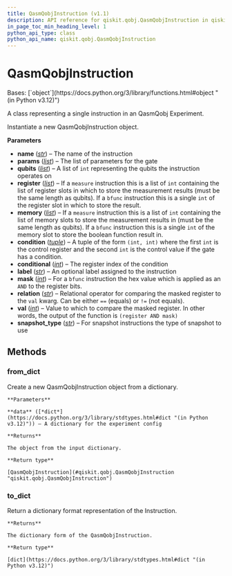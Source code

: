 ```yaml
---
title: QasmQobjInstruction (v1.1)
description: API reference for qiskit.qobj.QasmQobjInstruction in qiskit v1.1
in_page_toc_min_heading_level: 1
python_api_type: class
python_api_name: qiskit.qobj.QasmQobjInstruction
---
```


# QasmQobjInstruction

<Class id="qiskit.qobj.QasmQobjInstruction" isDedicatedPage={true} github="https://github.com/Qiskit/qiskit/tree/stable/1.1/qiskit/qobj/qasm_qobj.py#L23-L193" signature="qiskit.qobj.QasmQobjInstruction(name, params=None, qubits=None, register=None, memory=None, condition=None, conditional=None, label=None, mask=None, relation=None, val=None, snapshot_type=None)" modifiers="class">
  Bases: [`object`](https://docs.python.org/3/library/functions.html#object "(in Python v3.12)")

  A class representing a single instruction in an QasmQobj Experiment.

  Instantiate a new QasmQobjInstruction object.

  **Parameters**

  *   **name** ([*str*](https://docs.python.org/3/library/stdtypes.html#str "(in Python v3.12)")) – The name of the instruction
  *   **params** ([*list*](https://docs.python.org/3/library/stdtypes.html#list "(in Python v3.12)")) – The list of parameters for the gate
  *   **qubits** ([*list*](https://docs.python.org/3/library/stdtypes.html#list "(in Python v3.12)")) – A list of `int` representing the qubits the instruction operates on
  *   **register** ([*list*](https://docs.python.org/3/library/stdtypes.html#list "(in Python v3.12)")) – If a `measure` instruction this is a list of `int` containing the list of register slots in which to store the measurement results (must be the same length as qubits). If a `bfunc` instruction this is a single `int` of the register slot in which to store the result.
  *   **memory** ([*list*](https://docs.python.org/3/library/stdtypes.html#list "(in Python v3.12)")) – If a `measure` instruction this is a list of `int` containing the list of memory slots to store the measurement results in (must be the same length as qubits). If a `bfunc` instruction this is a single `int` of the memory slot to store the boolean function result in.
  *   **condition** ([*tuple*](https://docs.python.org/3/library/stdtypes.html#tuple "(in Python v3.12)")) – A tuple of the form `(int, int)` where the first `int` is the control register and the second `int` is the control value if the gate has a condition.
  *   **conditional** ([*int*](https://docs.python.org/3/library/functions.html#int "(in Python v3.12)")) – The register index of the condition
  *   **label** ([*str*](https://docs.python.org/3/library/stdtypes.html#str "(in Python v3.12)")) – An optional label assigned to the instruction
  *   **mask** ([*int*](https://docs.python.org/3/library/functions.html#int "(in Python v3.12)")) – For a `bfunc` instruction the hex value which is applied as an `AND` to the register bits.
  *   **relation** ([*str*](https://docs.python.org/3/library/stdtypes.html#str "(in Python v3.12)")) – Relational operator for comparing the masked register to the `val` kwarg. Can be either `==` (equals) or `!=` (not equals).
  *   **val** ([*int*](https://docs.python.org/3/library/functions.html#int "(in Python v3.12)")) – Value to which to compare the masked register. In other words, the output of the function is `(register AND mask)`
  *   **snapshot\_type** ([*str*](https://docs.python.org/3/library/stdtypes.html#str "(in Python v3.12)")) – For snapshot instructions the type of snapshot to use

  ## Methods

  ### from\_dict

  <Function id="qiskit.qobj.QasmQobjInstruction.from_dict" github="https://github.com/Qiskit/qiskit/tree/stable/1.1/qiskit/qobj/qasm_qobj.py#L176-L187" signature="from_dict(data)" modifiers="classmethod">
    Create a new QasmQobjInstruction object from a dictionary.

    **Parameters**

    **data** ([*dict*](https://docs.python.org/3/library/stdtypes.html#dict "(in Python v3.12)")) – A dictionary for the experiment config

    **Returns**

    The object from the input dictionary.

    **Return type**

    [QasmQobjInstruction](#qiskit.qobj.QasmQobjInstruction "qiskit.qobj.QasmQobjInstruction")
  </Function>

  ### to\_dict

  <Function id="qiskit.qobj.QasmQobjInstruction.to_dict" github="https://github.com/Qiskit/qiskit/tree/stable/1.1/qiskit/qobj/qasm_qobj.py#L97-L131" signature="to_dict()">
    Return a dictionary format representation of the Instruction.

    **Returns**

    The dictionary form of the QasmQobjInstruction.

    **Return type**

    [dict](https://docs.python.org/3/library/stdtypes.html#dict "(in Python v3.12)")
  </Function>
</Class>

